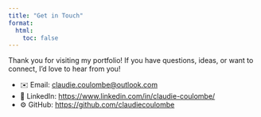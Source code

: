 ```yaml
---
title: "Get in Touch"
format:
  html:
    toc: false
---
```


Thank you for visiting my portfolio! If you have questions, ideas, or want to connect, I’d love to hear from you!

- ✉️ Email: [claudie.coulombe@outlook.com](mailto:claudie.coulombe@outlook.com)
- 👥 LinkedIn: [https://www.linkedin.com/in/claudie-coulombe/](https://www.linkedin.com/in/claudie-coulombe/)
- ⚙️️ GitHub: [https://github.com/claudiecoulombe](https://github.com/claudiecoulombe)




